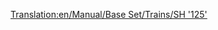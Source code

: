 [[Translation:en/Manual/Base Set/Trains/SH '125']]
{{nl/Manual/Base Set/Trains/Treinen|Naam=SH "125"
|Afbeelding=[[File:en/Manual/Base Set/Trains/Sh125.png]]
|Kosten=£23,437 ($46.874)
|Snelheid=201 km/h (125 mph)
|Gewicht=70 t
|Kracht=4,500 hp (3.356 kW)
|Onderhoudskosten=£2,894 ($5.788)
|Ontworpen=1978
|Levensduur=20
|Capaciteit=8 zakken mail
|Omschrijving=Deze trein bestaat eigenlijk uit twee delen. De twee delen kunnen extra goederen bevatten, in het begin mail. Vergeet niet deze trein om te bouwen naar [[nl/Manual/Base Set/Cargos/Passagiers|passagiers]] als je enkel passagiers vervoert, zodat het station niet begint met het aanleveren van [[nl/Mail|mails]]!

|Real-life=Dit is een herbenoemde versie van de Britse [https://www.wikipedia.org/wiki/Intercity 125 Intercity 125 (EN)], de recordhouder voor de snelste diesel-locomotief in de wereld (237 km/h of 148 MPH).
}}